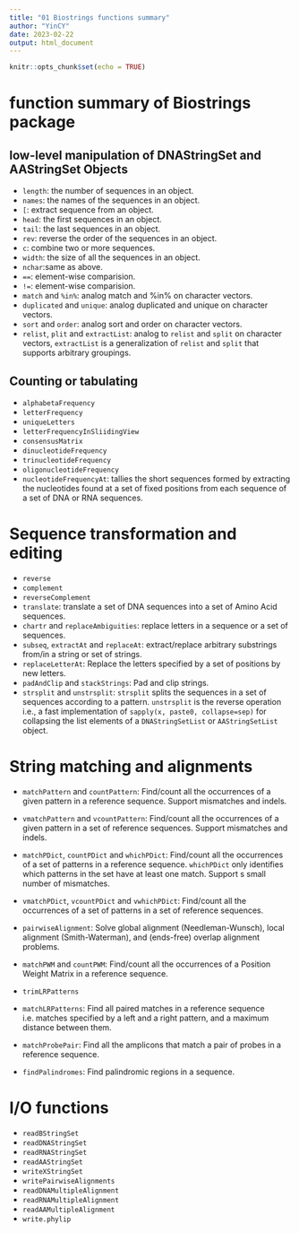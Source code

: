 ```yaml
---
title: "01 Biostrings functions summary"
author: "YinCY"
date: 2023-02-22
output: html_document
---
```


```r
knitr::opts_chunk$set(echo = TRUE)
```


# function summary of Biostrings package
## low-level manipulation of DNAStringSet and AAStringSet Objects
- `length`: the number of sequences in an object.  
- `names`: the names of the sequences in an object.  
- `[`: extract sequence from an object.  
- `head`: the first sequences in an object.  
- `tail`: the last sequences in an object.  
- `rev`: reverse the order of the sequences in an object.  
- `c`: combine two or more sequences.  
- `width`: the size of all the sequences in an object.  
- `nchar`:same as above.  
- `==`: element-wise comparision.  
- `!=`: element-wise comparision.  
- `match` and `%in%`: analog match and %in% on character vectors.    
- `duplicated` and `unique`: analog duplicated and unique on character vectors.    
- `sort` and `order`: analog sort and order on character vectors.    
- `relist`, `plit` and `extractList`: analog to `relist` and `split` on character vectors, `extractList` is a generalization of `relist` and `split` that supports arbitrary groupings.  


## Counting or tabulating
- `alphabetaFrequency`  
- `letterFrequency`  
- `uniqueLetters`  
- `letterFrequencyInSliidingView`  
- `consensusMatrix`  
- `dinucleotideFrequency`  
- `trinucleotideFrequency`  
- `oligonucleotideFrequency`  
- `nucleotideFrequencyAt`: tallies the short sequences formed by extracting the nucleotides found at a set of fixed positions from each sequence of a set of DNA or RNA sequences.  


# Sequence transformation and editing
- `reverse`  
- `complement`  
- `reverseComplement`  
- `translate`: translate a set of DNA sequences into a set of Amino Acid sequences.    
- `chartr` and `replaceAmbiguities`: replace letters in a sequence or a set of sequences.  
- `subseq`, `extractAt` and `replaceAt`: extract/replace arbitrary substrings from/in a string or set of strings.  
- `replaceLetterAt`: Replace the letters specified by a set of positions by new letters.  
- `padAndClip` and `stackStrings`: Pad and clip strings.  
- `strsplit` and `unstrsplit`: `strsplit` splits the sequences in a set of sequences according to a pattern. `unstrsplit` is the reverse operation i.e., a fast implementation of `sapply(x, paste0, collapse=sep)` for collapsing the list elements of a `DNAStringSetList` or `AAStringSetList` object.  


# String matching and alignments
- `matchPattern` and `countPattern`: Find/count all the occurrences of a given pattern in a reference sequence. Support mismatches and indels.  

- `vmatchPattern` and `vcountPattern`: Find/count all the occurrences of a given pattern in a set of reference sequences. Support mismatches and indels.  

- `matchPDict`, `countPDict` and `whichPDict`: Find/count all the occurrences of a set of patterns in a reference sequence. `whichPDict` only identifies which patterns in the set have at least one match. Support s small number of mismatches.  

- `vmatchPDict`, `vcountPDict` and `vwhichPDict`: Find/count all the occurrences of a set of patterns in a set of reference sequences.  

- `pairwiseAlignment`: Solve global alignment (Needleman-Wunsch), local alignment (Smith-Waterman), and (ends-free) overlap alignment problems.  

- `matchPWM` and `countPWM`: Find/count all the occurrences of a Position Weight Matrix in a reference sequence.  

- `trimLRPatterns`  

- `matchLRPatterns`: Find all paired matches in a reference sequence i.e. matches specified by a left and a right pattern, and a maximum distance between them.  

- `matchProbePair`: Find all the amplicons that match a pair of probes in a reference sequence.  

- `findPalindromes`: Find palindromic regions in a sequence.  


# I/O functions
- `readBStringSet`  
- `readDNAStringSet`  
- `readRNAStringSet`  
- `readAAStringSet`  
- `writeXStringSet`  
- `writePairwiseAlignments`  
- `readDNAMultipleAlignment`  
- `readRNAMultipleAlignment`  
- `readAAMultipleAlignment`  
- `write.phylip`  


